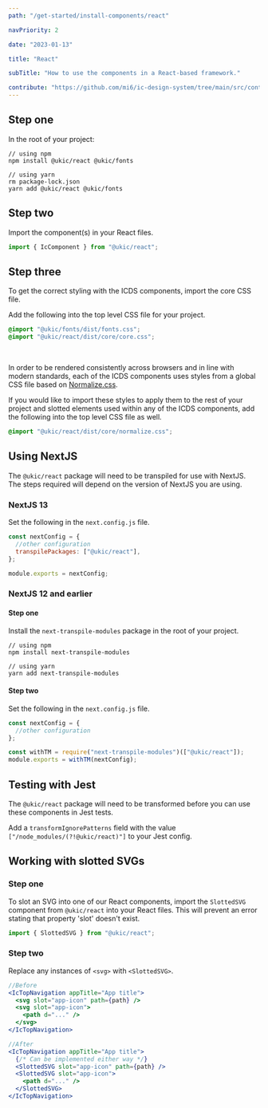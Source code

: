 ```yaml
---
path: "/get-started/install-components/react"

navPriority: 2

date: "2023-01-13"

title: "React"

subTitle: "How to use the components in a React-based framework."

contribute: "https://github.com/mi6/ic-design-system/tree/main/src/content/structured/get-started/react.mdx"
---
```


## Step one

In the root of your project:

```shell
// using npm
npm install @ukic/react @ukic/fonts

// using yarn
rm package-lock.json
yarn add @ukic/react @ukic/fonts
```

## Step two

Import the component(s) in your React files.

```jsx
import { IcComponent } from "@ukic/react";
```

## Step three

To get the correct styling with the ICDS components, import the core CSS file.

Add the following into the top level CSS file for your project.

```css
@import "@ukic/fonts/dist/fonts.css";
@import "@ukic/react/dist/core/core.css";
```

<br />

In order to be rendered consistently across browsers and in line with modern standards, each of the ICDS components uses styles from a global CSS file based on [Normalize.css](https://necolas.github.io/normalize.css/).

If you would like to import these styles to apply them to the rest of your project and slotted elements used within any of the ICDS components, add the following into the top level CSS file as well.

```css
@import "@ukic/react/dist/core/normalize.css";
```

## Using NextJS

The `@ukic/react` package will need to be transpiled for use with NextJS. The steps required will depend on the version of NextJS you are using.

### NextJS 13

Set the following in the `next.config.js` file.

```jsx
const nextConfig = {
  //other configuration
  transpilePackages: ["@ukic/react"],
};

module.exports = nextConfig;
```

### NextJS 12 and earlier

#### Step one

Install the `next-transpile-modules` package in the root of your project.

```shell
// using npm
npm install next-transpile-modules

// using yarn
yarn add next-transpile-modules
```

#### Step two

Set the following in the `next.config.js` file.

```jsx
const nextConfig = {
  //other configuration
};

const withTM = require("next-transpile-modules")(["@ukic/react"]);
module.exports = withTM(nextConfig);
```

## Testing with Jest

The `@ukic/react` package will need to be transformed before you can use these components in Jest tests.

Add a `transformIgnorePatterns` field with the value `["/node_modules/(?!@ukic/react)"]` to your Jest config.

## Working with slotted SVGs

### Step one

To slot an SVG into one of our React components, import the `SlottedSVG` component from `@ukic/react` into your React files. This will prevent an error stating that property 'slot' doesn't exist.

```jsx
import { SlottedSVG } from "@ukic/react";
```

### Step two

Replace any instances of `<svg>` with `<SlottedSVG>`.

```jsx
//Before
<IcTopNavigation appTitle="App title">
  <svg slot="app-icon" path={path} />
  <svg slot="app-icon">
    <path d="..." />
  </svg>
</IcTopNavigation>

//After
<IcTopNavigation appTitle="App title">
  {/* Can be implemented either way */}
  <SlottedSVG slot="app-icon" path={path} />
  <SlottedSVG slot="app-icon">
    <path d="..." />
  </SlottedSVG>
</IcTopNavigation>
```

